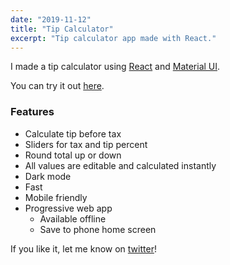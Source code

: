 ```yaml
---
date: "2019-11-12"
title: "Tip Calculator"
excerpt: "Tip calculator app made with React."
---
```


I made a tip calculator using [React](https://reactjs.org/) and [Material UI](https://material-ui.com/).

You can try it out [here](https://tip.makoncline.com).

### Features

- Calculate tip before tax
- Sliders for tax and tip percent
- Round total up or down
- All values are editable and calculated instantly
- Dark mode
- Fast
- Mobile friendly
- Progressive web app
  - Available offline
  - Save to phone home screen

If you like it, let me know on [twitter](https://twitter.com/makoncline)!
